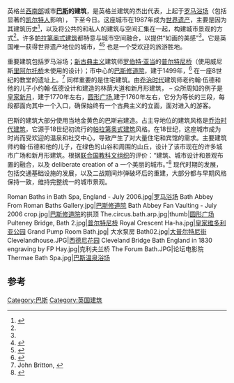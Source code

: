 {{Infobox UNESCO World Heritage Site
| WHS           = 巴斯
| image         = aerial.view.of.bath.arp.jpg
| image_upright = 1.2
| caption       = 从热气球上鸟瞰巴斯北部。著名的[[皇家新月|皇家新月]]在中央
| location      = [[英国|英国]][[萨默塞特郡|萨默塞特郡]][[巴斯|巴斯]]
| criteria      = {{UNESCO WHS type|(i), (ii), (iv)}}(i), (ii), (iv)
| ID            = 428
| coordinates   = {{coord|51|22|53|N|2|21|31|W|type:landmark_region:GB-BST_scale:300000|display=title, inline|format=dms}}
| year          = 1987
| area          = {{convert|2,900|ha|acre|abbr=on}}
| locmapin      = Somerset#United Kingdom
| map_caption   =
}}
英格兰[[西南英格兰|西南部]]城市'''[[巴斯|巴斯]]的建筑'''，是英格兰建筑的杰出代表，上起于[[罗马浴场_(巴斯)|罗马浴场]]（包括显著的[[凯尔特人|凯尔特人]]影响）， 下至今日。这座城市在1987年成为[[世界遗产|世界遗产]]，主要是因为其建筑历史<ref name="appx3">{{cite web|url=http://www.bathnes.gov.uk/worldheritage/3Append.htm |title=City of Bath World Heritage Site Management Plan – Appendix 3 |accessdate=2007-11-01 |publisher=Bath and North East Somerset Council |archive-url=https://web.archive.org/web/20070804014112/http://www.bathnes.gov.uk/worldheritage/3Append.htm |archive-date=4 August 2007}}</ref>，以及将公共的和私人的建筑与空间汇集在一起，构建城市景观的方式<ref name="unescowh"/>。许多[[帕拉第奥式建筑|帕拉第奥式建筑]]都特意与城市空间融合，以提供“如画的美感”<ref name="unescowh"/>。它是英国唯一获得世界遗产地位的城市，<ref>{{cite web|url=https://whc.unesco.org/en/statesparties/gb |title=United Kingdom of Great Britain and Northern Ireland |work=World Heritage |publisher=UNESCO |accessdate=2009-09-21|archive-url=https://web.archive.org/web/20090917141942/https://whc.unesco.org/en/statesparties/gb/ |archive-date=17 September 2009 }}</ref><ref>{{cite news|url=http://news.bbc.co.uk/1/hi/england/somerset/8119528.stm|title=Bath keeps world heritage status|date=2009-06-25|work=BBC News|accessdate=2009-09-21|archive-date=2021-01-23|archive-url=https://web.archive.org/web/20210123225453/http://news.bbc.co.uk/2/hi/uk_news/england/somerset/8119528.stm|dead-url=no}}</ref> 也是一个受欢迎的旅游胜地。

重要建筑包括罗马浴场；[[新古典主义|新古典主义]]建筑师[[罗伯特·亚当|罗伯特·亚当]]的[[普尔特尼桥|普尔特尼桥]]（使用威尼斯[[里阿尔托桥|里阿尔托桥]]未使用的设计）；市中心的[[巴斯修道院|巴斯修道院]]，建于1499年，<ref name="Home Page">{{cite web|url=http://www.bathabbey.org/ |title=Home Page |publisher=bathabbey.org |accessdate=2009-11-11|archive-url=https://web.archive.org/web/20091124212939/http://www.bathabbey.org/ |archive-date=24 November 2009 }}</ref> 在一座8世纪的教堂的遗址上。<ref name="Harvard University, 1825">John Britton, {{cite book |url=https://books.google.com/books?id=FRMNAAAAYAAJ&q=a%20new%20church%20dedicated%20to%20St%20Peter |title=The history and antiquities of Bath Abbey church, page 18 |publisher=Harvard University, 1825 |accessdate=2009-11-11 |year=1825 }}</ref> 同样重要的是住宅建筑。由[[乔治时代建筑|乔治时代]]建筑师老约翰·伍德和他的儿子小约翰·伍德设计和建造的林荫大道和新月形建筑， – 众所周知的例子是[[皇家新月|皇家新月]]，建于1770年左右，[[圆形广场_(巴斯)|圆形广场]],建于1760年左右，它分为等长的三段，每段都面向其中一个入口，确保始终有一个古典主义的立面，面对进入的游客。

巴斯的建筑大部分使用当地金黄色的巴斯岩建造。占主导地位的建筑风格是[[乔治时代建筑|乔治时代建筑]]，它源于18世纪初流行的[[帕拉第奥式建筑|帕拉第奥式建筑]]风格。在18世纪，这座城市成为时尚而受欢迎的温泉和社交中心，导致产生了对大量住宅和宾馆的需求。主要建筑师约翰·伍德和他的儿子，在绿色的山谷和周围的山丘，设计了该市现在的许多城市广场和新月形建筑。根据[[联合国教科文组织|联合国教科文组织]]的评价：“建筑、城市设计和景观布置的融合，以及 deliberate creation of a 一个美丽的城市。”<ref name="unescowh">{{cite web|url=https://whc.unesco.org/en/list/428 |title=City of Bath |work=World Heritage |publisher=UNESCO |accessdate=2009-10-24|archive-url=https://web.archive.org/web/20091003101022/https://whc.unesco.org/en/list/428 |archive-date= 3 October 2009 }}</ref> 现代时期的发展，包括交通基础设施的发展，以及二战期间炸弹破坏后的重建，大部分都与早期风格保持一致，维持完整统一的城市景观。

<gallery>
Roman Baths in Bath Spa, England - July 2006.jpg|[[罗马浴场_(巴斯)|罗马浴场]]
Bath Abbey From Roman Baths Gallery.jpg|[[巴斯修道院|巴斯修道院]]
Bath Abbey Fan Vaulting - July 2006 crop.jpg|[[巴斯修道院|巴斯修道院]]的拱顶
The.circus.bath.arp.jpg|thumb|[[圆形广场_(巴斯)|圆形广场]]
Pulteney Bridge, Bath 2.jpg|[[普尔特尼桥|普尔特尼桥]]
Royal Crescent Ha-ha.jpg|[[皇家维多利亚公园|皇家维多利亚公园]]
Grand Pump Room Bath.jpg| 大水泵房
Bath02.jpg|[[大普尔特尼街|大普尔特尼街]]
Clevelandhouse.JPG|[[西德尼花园|西德尼花园]]
Cleveland Bridge Bath England in 1830 engraving by FP Hay.jpg|克利夫兰桥
The Forum Bath.JPG|论坛电影院
Thermae Bath Spa.jpg|[[巴斯温泉浴场|巴斯温泉浴场]]
</gallery>
{{wide image|Royal Crescent in Bath, England - July 2006.jpg|900px|[[皇家新月|皇家新月]]全景}}
==参考==
{{reflist|colwidth=30em}}
[[Category:巴斯|Category:巴斯]]
[[Category:英国建筑|Category:英国建筑]]